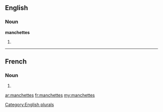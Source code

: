 ==English==

===Noun===
'''manchettes'''

# {{plural of|[[manchette]]}}

[[Category:English plurals]]

----

==French==

===Noun===
{{infl|fr|plural}} {{f|p}}

# {{plural of|manchette|lang=French}}

[[ar:manchettes]]
[[fr:manchettes]]
[[my:manchettes]]